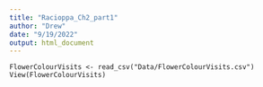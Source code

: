 ```yaml
---
title: "Racioppa_Ch2_part1"
author: "Drew"
date: "9/19/2022"
output: html_document
---
```


```library(readr)
FlowerColourVisits <- read_csv("Data/FlowerColourVisits.csv")
View(FlowerColourVisits)
```


